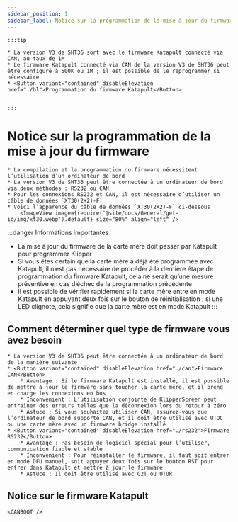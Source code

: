 ```yaml
---
sidebar_position: 1
sidebar_label: Notice sur la programmation de la mise à jour du firmware
---
```





    :::tip

    * La version V3 de SHT36 sort avec le firmware Katapult connecté via CAN, au taux de 1M
    * Le firmware Katapult connecté via CAN de la version V3 de SHT36 peut être configuré à 500K ou 1M ; il est possible de le reprogrammer si nécessaire
    * <Button variant="contained" disableElevation href="./bl">Programmation du firmware Katapult</Button>


    :::

# Notice sur la programmation de la mise à jour du firmware
    
    * La compilation et la programmation du firmware nécessitent l’utilisation d’un ordinateur de bord
    * La version V3 de SHT36 peut être connectée à un ordinateur de bord via deux méthodes : RS232 ou CAN
    * Pour les connexions RS232 et CAN, il est nécessaire d’utiliser un câble de données `XT30(2+2)-F`
    * Voici l’apparence du câble de données `XT30(2+2)-F` ci-dessous
        <ImageView image={require('@site/docs/General/get-id/img/xt30.webp').default} size="80%" align="left" />

:::danger Informations importantes
* La mise à jour du firmware de la carte mère doit passer par Katapult pour programmer Klipper
* Si vous êtes certain que la carte mère a déjà été programmée avec Katapult, il n’est pas nécessaire de procéder à la dernière étape de programmation du firmware Katapult, cela ne serait qu’une mesure préventive en cas d’échec de la programmation précédente
* Il est possible de vérifier rapidement si la carte mère entre en mode Katapult en appuyant deux fois sur le bouton de réinitialisation ; si une LED clignote, cela signifie que la carte mère est en mode Katapult
:::

## Comment déterminer quel type de firmware vous avez besoin

    * La version V3 de SHT36 peut être connectée à un ordinateur de bord de la manière suivante
    * <Button variant="contained" disableElevation href="./can">Firmware CAN</Button>
        * Avantage : Si le firmware Katapult est installé, il est possible de mettre à jour le firmware sans toucher la carte mère, et il prend en charge les connexions en bus
        * Inconvénient : L'utilisation conjointe de KlipperScreen peut entraîner des erreurs telles que la déconnexion lors du retour à zéro
        * Astuce : Si vous souhaitez utiliser CAN, assurez-vous que l’ordinateur de bord supporte CAN, et il doit être utilisé avec UTOC ou une carte mère avec un firmware bridge installé
    * <Button variant="contained" disableElevation href="./rs232">Firmware RS232</Button>
        * Avantage : Pas besoin de logiciel spécial pour l’utiliser, communication fiable et stable
        * Inconvénient : Pour réinstaller le firmware, il faut soit entrer en mode DFU manuel, soit appuyer deux fois sur le bouton RST pour entrer dans Katapult et mettre à jour le firmware
        * Astuce : Il doit être utilisé avec G2T ou UTOR

## Notice sur le firmware Katapult

    <CANBOOT />
